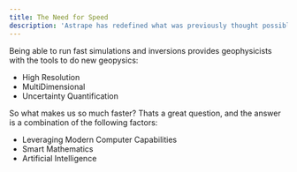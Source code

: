 ```yaml
---
title: The Need for Speed
description: 'Astrape has redefined what was previously thought possible in geophysical inversions'
---
```


Being able to run fast simulations and inversions provides geophysicists with the tools to do new geopysics:

- High Resolution 
- MultiDimensional 
- Uncertainty Quantification 

So what makes us so much faster? Thats a great question, and the answer is a combination of the following factors:

- Leveraging Modern Computer Capabilities
- Smart Mathematics
- Artificial Intelligence
